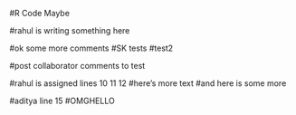 #R Code Maybe

#rahul is writing something here 

#ok some more comments
#SK tests 
#test2

#post collaborator comments to test 


#rahul is assigned lines 10 11 12
#here's more text
#and here is some more

#aditya line 15
#OMGHELLO